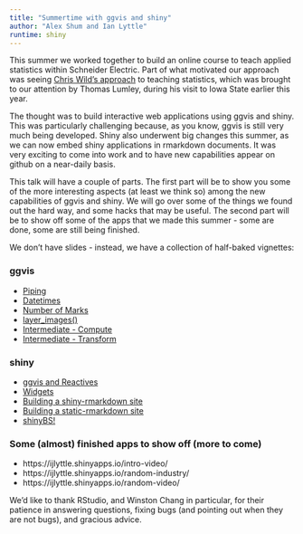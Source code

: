 ```yaml
---
title: "Summertime with ggvis and shiny"
author: "Alex Shum and Ian Lyttle"
runtime: shiny
---
```


This summer we worked together to build an online course to teach applied statistics within Schneider Electric. Part of what motivated our approach was seeing [Chris Wild’s approach](https://www.stat.auckland.ac.nz/~wild/talks/09.USCOTS.wild.html) to teaching statistics, which was brought to our attention by Thomas Lumley, during his visit to Iowa State earlier this year. 

The thought was to build interactive web applications using ggvis and shiny. This was particularly challenging because, as you know, ggvis is still very much being developed. Shiny also underwent big changes this summer, as we can now embed shiny applications in rmarkdown documents. It was very exciting to come into work and to have new capabilities appear on github on a near-daily basis.

This talk will have a couple of parts. The first part will be to show you some of the more interesting aspects (at least we think so) among the new capabilities of ggvis and shiny. We will go over some of the things we found out the hard way, and some hacks that may be useful. The second part will be to show off some of the apps that we made this summer - some are done, some are still being finished. 

We don’t have slides - instead, we have a collection of half-baked vignettes: 

### ggvis

* [Piping](piping.Rmd)
* [Datetimes](scale_datetime.Rmd)
* [Number of Marks](number_of_marks.Rmd)
* [layer_images()](layer_images.Rmd)
* [Intermediate - Compute](intermediate_compute.Rmd)
* [Intermediate - Transform](intermediate_transform.Rmd)

### shiny

* [ggvis and Reactives](ggvis_reactives.Rmd)
* [Widgets](shiny_widgets.Rmd)
* [Building a shiny-rmarkdown site](building.Rmd)
* [Building a static-rmarkdown site](http://ijlyttle.github.io/isugg_ggvis_shiny/static_ggvis.html)
* [shinyBS!](shinyBS.Rmd)

### Some (almost) finished apps to show off (more to come)

* https://ijlyttle.shinyapps.io/intro-video/
* https://ijlyttle.shinyapps.io/random-industry/
* https://ijlyttle.shinyapps.io/random-video/

We'd like to thank RStudio, and Winston Chang in particular, for their patience in answering questions, fixing bugs (and pointing out when they are not bugs), and gracious advice.